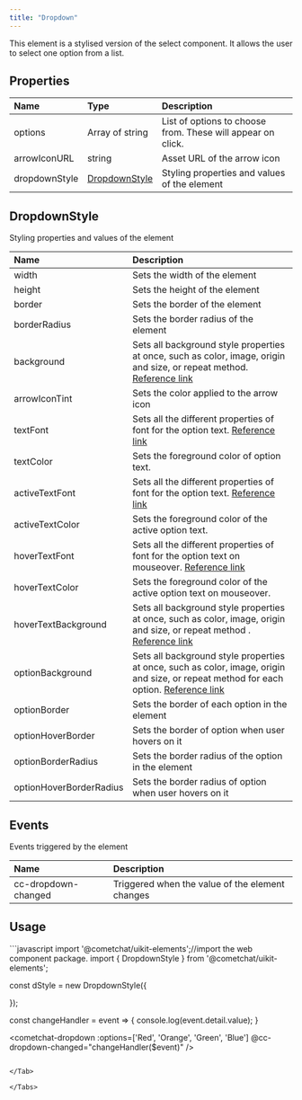 ```yaml
---
title: "Dropdown"
---
```


This element is a stylised version of the select component. It allows the user to select one option from a list.

## Properties

| Name          | Type                                                       | Description                                                 |
| :------------- | :---------------------------------------------------------- | :----------------------------------------------------------- |
| options       | Array of string                                            | List of options to choose from. These will appear on click. |
| arrowIconURL  | string                                                     | Asset URL of the arrow icon                                 |
| dropdownStyle | [DropdownStyle](/web-elements/dropdown#dropdownstyle) | Styling properties and values of the element                |

## DropdownStyle

Styling properties and values of the element

| Name                    | Description                                                                                                                                                                                          |
| :----------------------- | :---------------------------------------------------------------------------------------------------------------------------------------------------------------------------------------------------- |
| width                   | Sets the width of the element                                                                                                                                                                        |
| height                  | Sets the height of the element                                                                                                                                                                       |
| border                  | Sets the border of the element                                                                                                                                                                       |
| borderRadius            | Sets the border radius of the element                                                                                                                                                                |
| background              | Sets all background style properties at once, such as color, image, origin and size, or repeat method. [Reference link](https://developer.mozilla.org/en-US/docs/Web/CSS/background)                 |
| arrowIconTint           | Sets the color applied to the arrow icon                                                                                                                                                             |
| textFont                | Sets all the different properties of font for the option text. [Reference link](https://developer.mozilla.org/en-US/docs/Web/CSS/font)                                                               |
| textColor               | Sets the foreground color of option text.                                                                                                                                                            |
| activeTextFont          | Sets all the different properties of font for the option text. [Reference link](https://developer.mozilla.org/en-US/docs/Web/CSS/font)                                                               |
| activeTextColor         | Sets the foreground color of the active option text.                                                                                                                                                 |
| hoverTextFont           | Sets all the different properties of font for the option text on mouseover. [Reference link](https://developer.mozilla.org/en-US/docs/Web/CSS/font)                                                  |
| hoverTextColor          | Sets the foreground color of the active option text on mouseover.                                                                                                                                    |
| hoverTextBackground     | Sets all background style properties at once, such as color, image, origin and size, or repeat method . [Reference link](https://developer.mozilla.org/en-US/docs/Web/CSS/background)                |
| optionBackground        | Sets all background style properties at once, such as color, image, origin and size, or repeat method for each option. [Reference link](https://developer.mozilla.org/en-US/docs/Web/CSS/background) |
| optionBorder            | Sets the border of each option in the element                                                                                                                                                        |
| optionHoverBorder       | Sets the border of option when user hovers on it                                                                                                                                                     |
| optionBorderRadius      | Sets the border radius of the option in the element                                                                                                                                                  |
| optionHoverBorderRadius | Sets the border radius of option when user hovers on it                                                                                                                                              |

## Events

Events triggered by the element

| Name                | Description                                     |
| :------------------- | :----------------------------------------------- |
| cc-dropdown-changed | Triggered when the value of the element changes |

## Usage

<Tabs>
<Tab title="JavaScript">
```javascript
import '@cometchat/uikit-elements';//import the web component package.
import { DropdownStyle } from '@cometchat/uikit-elements';

const dStyle = new DropdownStyle({

});

const changeHandler = event => {
  console.log(event.detail.value);
}

<cometchat-dropdown 
:options=['Red', 'Orange', 'Green', 'Blue']
@cc-dropdown-changed="changeHandler($event)" />
```

</Tab>

</Tabs>
